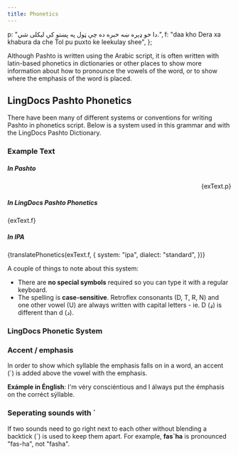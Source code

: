 ```yaml
---
title: Phonetics
---
```



  p: "دا خو ډېره ښه خبره ده چې ټول په پښتو کې لیکلی شي.",
  f: "daa kho Dera xa khabura da che Tol pu puxto ke leekulay shee",
};

Although Pashto is written using the Arabic script, it is often written with latin-based phonetics in dictionaries or other places to show more information about how to pronounce the vowels of the word, or to show where the emphasis of the word is placed.

## LingDocs Pashto Phonetics

There have been many of different systems or conventions for writing Pashto in phonetics script. Below is a system used in this grammar and with the <Link to="https://dictionary.lingdocs.com">LingDocs Pashto Dictionary</Link>.

### Example Text

##### In Pashto

<p dir="rtl">{exText.p}</p>

##### In LingDocs Pashto Phonetics

<p>{exText.f}</p>

##### In IPA

<p>
  {translatePhonetics(exText.f, {
    system: "ipa",
    dialect: "standard",
  })}
</p>

A couple of things to note about this system:

- There are **no special symbols** required so you can type it with a regular keyboard.
- The spelling is **case-sensitive**. Retroflex consonants (D, T, R, N) and one other vowel (U) are always written with capital letters - ie. D (ډ) is different than d (د).

### LingDocs Phonetic System

<PhoneticsViewer />

### Accent / emphasis

In order to show which syllable the emphasis falls on in a word, an accent (´) is added above the vowel with the emphasis.

**Exámple in Énglish**: I'm véry consciéntious and I álways put the émphasis on the corréct sýllable.

### Seperating sounds with `

If two sounds need to go right next to each other without blending a backtick (\`) is used to keep them apart. For example, **fas\`ha** is pronounced "fas-ha", not "fasha".

